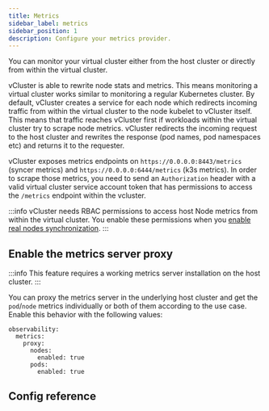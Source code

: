 ```yaml
---
title: Metrics
sidebar_label: metrics
sidebar_position: 1
description: Configure your metrics provider.
---
```



You can monitor your virtual cluster either from the host cluster or directly from within the virtual cluster.

vCluster is able to rewrite node stats and metrics. This means monitoring a virtual cluster works similar to monitoring a regular Kubernetes cluster. By default, vCluster creates a service for each node which redirects incoming traffic from within the virtual cluster to the node kubelet to vCluster itself. This means that traffic reaches vCluster first if workloads within the virtual cluster try to scrape node metrics. vCluster redirects the incoming request to the host cluster and rewrites the response (pod names, pod namespaces etc) and returns it to the requester.

vCluster exposes metrics endpoints on `https://0.0.0.0:8443/metrics` (syncer metrics) and `https://0.0.0.0:6444/metrics` (k3s metrics). In order to scrape those metrics, you need to send an `Authorization` header with a valid virtual cluster service account token that has permissions to access the `/metrics` endpoint within the vcluster.

:::info
vCluster needs RBAC permissions to access host Node metrics from within the virtual cluster. You enable these permissions when you [enable real nodes synchronization](/architecture/nodes.mdx).
:::

## Enable the metrics server proxy

:::info
This feature requires a working metrics server installation on the host cluster.
:::

You can proxy the metrics server in the underlying host cluster and get the `pod`/`node` metrics individually or both of them according to the use case. Enable this behavior with the following values:

```
observability:
  metrics:
    proxy:
      nodes:
        enabled: true
      pods:
        enabled: true
```

## Config reference

<Observability />
